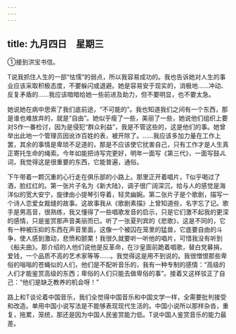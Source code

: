 ```yaml
---
---
---
```

title: 九月四日　星期三
---




①接到洪宝书信。



T说我抓住人生的一部“怯懦”的弱点，所以我容易成功的。我也告诉她对人生的事业应该采取积极态度，不要躲闪或退避。她是容易安于现实的，消极地……冲动、反复矛盾的……我应该暗暗给她一些前进及助力，但不要明显，也不要太急。

她说她在病中思索了我们底前途，“不可能的”。我也知道我们之间有一个东西，那是谁也难放弃的，就是“自由”。她似乎瘦了一些，美丽了一些，她说他们组织上要对S作一番检讨，因为是侵犯“群众利益”，我是不管这些的，这是他们的事。她曾举出此地一个管理员因讹诈百姓的表，被开除了。……我应该多加力量在工作上罢，其余的事情是卑琐不足道的，那是不应该使它扰害自己，只有工作才是人生真正寄托生命的绳索。今年如能把诗写完更好，明年一面写《第三代》，一面写鼓JL词，我觉得这是很重要的东西，它能普遍，通俗。

下午带着一颗沉重的心行走在俱乐部的小路上。那里正开着唱片，T似乎喝过了酒，脸红红的。第一张片子名为《新大陆》，调子很广阔深沉，给与人的感觉是海洋似的宽大安宁，旋律由小提琴引导着，轻灵幽婉。第二张片子是个歌剧，描写一个诗人恋爱女裁缝的故事。这故事我从《歌剧素描》上曾知道些，名字忘了记。歌手是男高音，很熟练，我又懂得了一些唱歌发音的启示，只是它们激不起我的更深的感情，只是鉴赏那声音美丽而已。听了一张夏列宾的《悲歌》，这是不同的，它有一种被压抑的东西在声音里面，这像一个被囚在笼里的猛兽，它底要自由的斗争，使人感到激动，悲愤和颤栗！我很久就要听一听他的唱片，可惜我没有听到《船夫曲》。那介绍的人他们说他是反革命，在沙皇面前跪着唱歌，替白党募捐，爱钱，一个品质不高的艺术家等等……。我觉得这是用不到说的。我很憎恨那些卑俗的嗡嗡的苍蝇似的人们，他们是不配听音乐的，我有一种专制的感情：“高级的人们才能鉴赏高级的东西；卑俗的人们只能去做卑俗的事”。接着又这样驳正了自己：“他们是缺乏教养的机会呀！”

路上和T谈论着中国音乐，我们全觉得中国音乐和中国文学一样，全需要批判接受和改造。单用中国小说写法是不能够表现现代生活的。中国小说所以那样杂沓，重复，拖累，笼统，那还是因为中国人民鉴赏能力低。T说中国人鉴赏音乐的能力最差。